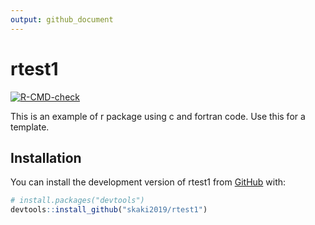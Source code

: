 ```yaml
---
output: github_document
---
```


<!-- README.md is generated from README.Rmd. Please edit that file -->

<!-- ```{r, include = FALSE}
knitr::opts_chunk$set(
  collapse = TRUE,
  comment = "#>",
  fig.path = "man/figures/README-",
  out.width = "100%"
)
``` -->

# rtest1

<!-- badges: start -->
[![R-CMD-check](https://github.com/skaki2019/rtest1/workflows/R-CMD-check/badge.svg)](https://github.com/skaki2019/rtest1/actions?workflow=R-CMD-check)
<!-- badges: end -->

This is an example of r package using c and fortran code.
Use this for a template.

## Installation

You can install the development version of rtest1 from [GitHub](https://github.com/) with:

``` r
# install.packages("devtools")
devtools::install_github("skaki2019/rtest1")
```
<!-- 
## Example

This is a basic example which shows you how to solve a common problem:

```r
library(rtest1)
## basic example code
```

What is special about using `README.Rmd` instead of just `README.md`? You can include R chunks like so:

```r
summary(cars)
```

You'll still need to render `README.Rmd` regularly, to keep `README.md` up-to-date. `devtools::build_readme()` is handy for this. You could also use GitHub Actions to re-render `README.Rmd` every time you push. An example workflow can be found here: <https://github.com/r-lib/actions/tree/v1/examples>.

You can also embed plots, for example:

```r
plot(pressure)
```

In that case, don't forget to commit and push the resulting figure files, so they display on GitHub and CRAN. -->
